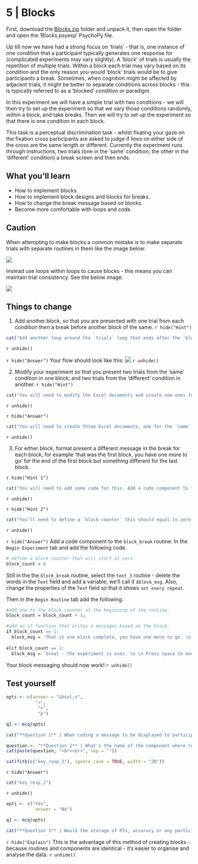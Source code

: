 # 5 | Blocks {.unnumbered} 

First, download the [Blocks.zip](PsychoPy/5.Blocks.zip) folder and unpack it, then open the folder and open the 'Blocks.psyexp' PsychoPy file. 

Up till now we have had a strong focus on 'trials' - that is, one instance of one condition that a participant typically generates one response for (complicated experiments may vary slightly). A 'block' of trials is usually the repetition of multiple trials. Within a block each trial may vary based on its condition and the only reason you would 'block' trials would be to give participants a break. Sometimes, when cognition might be affected by adjacent trials, it might be better to separate conditions across blocks - this is typically referred to as a 'blocked' condition or paradigm. 

In this experiment we will have a simple trial with two conditions - we will then try to set up the experiment so that we vary those conditions randomly, within a block, and take breaks. Then we will try to set up the experiment so that there is one condition in each block. 

This task is a perceptual discrimination task - whilst fixating your gaze on the fixation cross participants are asked to judge if lines on either side of the cross are the same length or different. Currently the experiment runs through instructions, two trials (one in the 'same' condition, the other in the 'different' condition) a break screen and then ends. 

## What you'll learn

- How to implement blocks. 
- How to implement block designs and blocks for breaks. 
- How to change the break message based on blocks. 
- Become more comfortable with loops and code. 


::: {.callout-caution collapse="true"}
## Caution
When attempting to make blocks a common mistake is to make separate trials with separate routines in them like the image below:

![](images/blocks.png)

Instead use loops within loops to cause blocks - this means you can maintain trial consistency. See the below image: 


![](images/blocks_correct.png)

:::

## Things to change

1. Add another block, so that you are presented with one trial from each condition then a break before another block of the same. 
`r hide("Hint")`
```r
cat("Add another loop around the `trials` loop that ends after the `block_break` routine - call this loop `block`.")
```
`r unhide()`

`r hide("Answer")`
Your flow should look like this: 
![](images/block1.png)
`r unhide()`

2. Modify your experiment so that you present two trials from the 'same' condition in one block, and two trials from the 'different' condition in another. 
`r hide("Hint")`
```r
cat("You will need to modify the Excel documents and create new ones for this to work. You'll need three files in total.")
```
`r unhide()`

`r hide("Answer")`
```r
cat("You will need to create three Excel documents, one for the `same` trials and one for the `different` trials. In a third document - call it `blocks.xlsx`, provide the names of the new Excel document in a column called conditions (remember to use `.xlsx` in the name). In the `trials` loop refernce the file names by entering `$conditions`. Finally, in the `block` loop load the file `blocks`.")
```
`r unhide()`


3. For either block, format present a different message in the break for each block, for example 'that was the first block, you have one more to go' for the end of the first block but something different for the last block. 

`r hide("Hint 1")`
```r
cat("You will need to add some code for this. Add a code component to the `block_break` routine. Check back to the [feedback](SimonFeedback.qmd) task and look at how you defined a message using code")
```
`r unhide()`

`r hide("Hint 2")`
```r
cat("You'll need to define a `block counter` this should equal to zero when the experiment starts but add one as each block passes.")
```
`r unhide()`

`r hide("Answer")`
Add a code component to the `block_break` routine. In the `Begin Experiment` tab and add the following code. 
```r
# define a block counter that will start at zero.
block_count = 0
```

Still in the the `block_break` routine, select the `text_3` routine - delete the words in the `Text` field and add a variable, we'll call it `$block_msg`. Also, change the properties of the `Text` field so that it shows `set every repeat`.

Then in the `Begin Routine` tab add the following. 
```r
#add one to the block counter at the beginning of the routine. 
block_count = block_count + 1;

#add an if function that writes a messages based on the block. 
if block_count == 1:
  block_msg = 'That is one block complete, you have one more to go. \n \n Press space when you are ready to start'
  
elif block_count == 2:
  block_msg = 'Great - the experiment is over. \n \n Press space to end the experiment.'
```
Your block messaging should now work! 
`r unhide()`


## Test yourself

```r

opts <- c(answer = "&bsol;n", 
           ">", 
            "<", 
            "p")

q1 <- mcq(opts)

cat("**Question 1** | When coding a message to be displayed to participants, as in this experiment, what do you type to force a new line in the text?","<br><br>", q1)
```

```r
question <- "**Question 2** | What's the name of the component where reaction times to same/different jusdgments are stored? "
cat(paste(question, "<br><br>", sep = ""))

cat(fitb(c("key_resp_2"), ignore_case = TRUE, width = "20"))

```

`r hide("Answer")`
```r
cat("key_resp_2")
```
`r unhide()`


```r

opts <- c("Yes", 
           answer = "No")

q1 <- mcq(opts)

cat("**Question 3** | Would the storage of RTs, accuracy or any participant data change as a function of which block is running?","<br><br>", q1)
```

`r hide("Explain")`
This is the advantage of this method of creating blocks - because routines and components are identical - it's easier to organise and analyse the data. 
`r unhide()`


